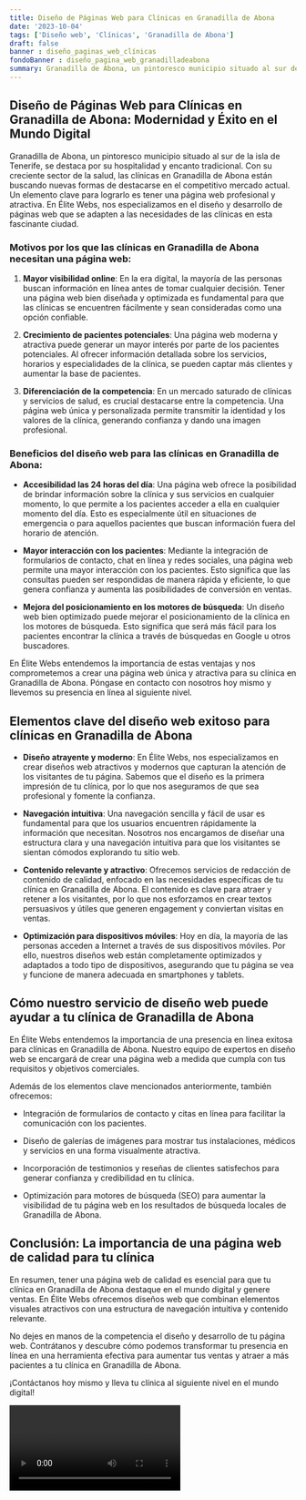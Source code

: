 ```yaml
---
title: Diseño de Páginas Web para Clínicas en Granadilla de Abona
date: '2023-10-04'
tags: ['Diseño web', 'Clínicas', 'Granadilla de Abona']
draft: false
banner : diseño_paginas_web_clínicas
fondoBanner : diseño_pagina_web_granadilladeabona
summary: Granadilla de Abona, un pintoresco municipio situado al sur de la isla de Tenerife, se destaca por su hospitalidad y encanto tradicional. Con su creciente sector de la salud, las clínicas en Granadilla de Abona están buscando nuevas formas de destacarse en el competitivo mercado actual. Un elemento clave para lograrlo es tener una página web profesional y atractiva. En Élite Webs, nos especializamos en el diseño y desarrollo de páginas web que se adapten a las necesidades de las clínicas en esta fascinante ciudad.
---
```


## Diseño de Páginas Web para Clínicas en Granadilla de Abona: Modernidad y Éxito en el Mundo Digital

Granadilla de Abona, un pintoresco municipio situado al sur de la isla de Tenerife, se destaca por su hospitalidad y encanto tradicional. Con su creciente sector de la salud, las clínicas en Granadilla de Abona están buscando nuevas formas de destacarse en el competitivo mercado actual. Un elemento clave para lograrlo es tener una página web profesional y atractiva. En Élite Webs, nos especializamos en el diseño y desarrollo de páginas web que se adapten a las necesidades de las clínicas en esta fascinante ciudad.

### Motivos por los que las clínicas en Granadilla de Abona necesitan una página web:

1. **Mayor visibilidad online**: En la era digital, la mayoría de las personas buscan información en línea antes de tomar cualquier decisión. Tener una página web bien diseñada y optimizada es fundamental para que las clínicas se encuentren fácilmente y sean consideradas como una opción confiable.

2. **Crecimiento de pacientes potenciales**: Una página web moderna y atractiva puede generar un mayor interés por parte de los pacientes potenciales. Al ofrecer información detallada sobre los servicios, horarios y especialidades de la clínica, se pueden captar más clientes y aumentar la base de pacientes.

3. **Diferenciación de la competencia**: En un mercado saturado de clínicas y servicios de salud, es crucial destacarse entre la competencia. Una página web única y personalizada permite transmitir la identidad y los valores de la clínica, generando confianza y dando una imagen profesional.

### Beneficios del diseño web para las clínicas en Granadilla de Abona:

- **Accesibilidad las 24 horas del día**: Una página web ofrece la posibilidad de brindar información sobre la clínica y sus servicios en cualquier momento, lo que permite a los pacientes acceder a ella en cualquier momento del día. Esto es especialmente útil en situaciones de emergencia o para aquellos pacientes que buscan información fuera del horario de atención.

- **Mayor interacción con los pacientes**: Mediante la integración de formularios de contacto, chat en línea y redes sociales, una página web permite una mayor interacción con los pacientes. Esto significa que las consultas pueden ser respondidas de manera rápida y eficiente, lo que genera confianza y aumenta las posibilidades de conversión en ventas.

- **Mejora del posicionamiento en los motores de búsqueda**: Un diseño web bien optimizado puede mejorar el posicionamiento de la clínica en los motores de búsqueda. Esto significa que será más fácil para los pacientes encontrar la clínica a través de búsquedas en Google u otros buscadores.

En Élite Webs entendemos la importancia de estas ventajas y nos comprometemos a crear una página web única y atractiva para su clínica en Granadilla de Abona. Póngase en contacto con nosotros hoy mismo y llevemos su presencia en línea al siguiente nivel.

<GifSeo />

<Cta />

## Elementos clave del diseño web exitoso para clínicas en Granadilla de Abona

- **Diseño atrayente y moderno**: En Élite Webs, nos especializamos en crear diseños web atractivos y modernos que capturan la atención de los visitantes de tu página. Sabemos que el diseño es la primera impresión de tu clínica, por lo que nos aseguramos de que sea profesional y fomente la confianza.

- **Navegación intuitiva**: Una navegación sencilla y fácil de usar es fundamental para que los usuarios encuentren rápidamente la información que necesitan. Nosotros nos encargamos de diseñar una estructura clara y una navegación intuitiva para que los visitantes se sientan cómodos explorando tu sitio web.

- **Contenido relevante y atractivo**: Ofrecemos servicios de redacción de contenido de calidad, enfocado en las necesidades específicas de tu clínica en Granadilla de Abona. El contenido es clave para atraer y retener a los visitantes, por lo que nos esforzamos en crear textos persuasivos y útiles que generen engagement y conviertan visitas en ventas.

- **Optimización para dispositivos móviles**: Hoy en día, la mayoría de las personas acceden a Internet a través de sus dispositivos móviles. Por ello, nuestros diseños web están completamente optimizados y adaptados a todo tipo de dispositivos, asegurando que tu página se vea y funcione de manera adecuada en smartphones y tablets.

## Cómo nuestro servicio de diseño web puede ayudar a tu clínica de Granadilla de Abona

En Élite Webs entendemos la importancia de una presencia en línea exitosa para clínicas en Granadilla de Abona. Nuestro equipo de expertos en diseño web se encargará de crear una página web a medida que cumpla con tus requisitos y objetivos comerciales.

Además de los elementos clave mencionados anteriormente, también ofrecemos:

- Integración de formularios de contacto y citas en línea para facilitar la comunicación con los pacientes.

- Diseño de galerías de imágenes para mostrar tus instalaciones, médicos y servicios en una forma visualmente atractiva.

- Incorporación de testimonios y reseñas de clientes satisfechos para generar confianza y credibilidad en tu clínica.

- Optimización para motores de búsqueda (SEO) para aumentar la visibilidad de tu página web en los resultados de búsqueda locales de Granadilla de Abona.

## Conclusión: La importancia de una página web de calidad para tu clínica

En resumen, tener una página web de calidad es esencial para que tu clínica en Granadilla de Abona destaque en el mundo digital y genere ventas. En Élite Webs ofrecemos diseños web que combinan elementos visuales atractivos con una estructura de navegación intuitiva y contenido relevante.

No dejes en manos de la competencia el diseño y desarrollo de tu página web. Contrátanos y descubre cómo podemos transformar tu presencia en línea en una herramienta efectiva para aumentar tus ventas y atraer a más pacientes a tu clínica en Granadilla de Abona.

¡Contáctanos hoy mismo y lleva tu clínica al siguiente nivel en el mundo digital!

<Video />

<CtaBot job='Clínicas' city='Granadilla de Abona'/>

<Gmaps query='Granadilla de Abona+españa+maps' />